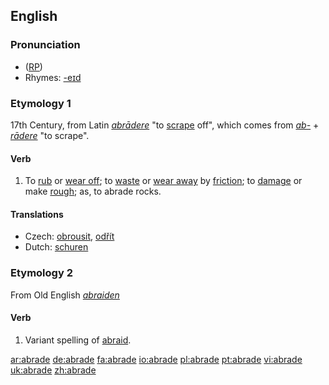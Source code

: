 ==English==

===Pronunciation===
* ([[RP]]) {{IPA|/əˈbreɪd/}}
*Rhymes: [[Rhymes:English:-eɪd|-eɪd]]

===Etymology 1===
17th Century, from Latin ''[[abrādere]]'' "to [[scrape]] off", which comes from ''[[ab-]]'' + ''[[rādere]]'' "to scrape".

====Verb====
{{en-verb|abrad|ing}}

# {{transitive}} To [[rub off|rub]] or [[wear off]]; to [[waste]] or [[wear away]] by [[friction]]; to [[damage]] or make [[rough]]; as, to abrade rocks.

====Translations====
{{top}}
*Czech: [[obrousit]], [[odřít]]
*Dutch: [[schuren]]
{{mid}}
{{bottom}}

===Etymology 2===
From Old English ''[[abraiden]]''

====Verb====
# {{transitive}} {{obsolete}} Variant spelling of [[abraid]].

[[ar:abrade]]
[[de:abrade]]
[[fa:abrade]]
[[io:abrade]]
[[pl:abrade]]
[[pt:abrade]]
[[vi:abrade]]
[[uk:abrade]]
[[zh:abrade]]